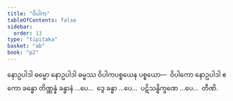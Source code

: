 ```yaml
---
title: "ဝိပါက"
tableOfContents: false
sidebar:
  order: 13
type: "tipitaka"
basket: "ab"
book: "p2"
---
```



<DynamicBreadcrumb />

<Division number="402" book="p2" e="ch" v="38" p="531">

<Paragraph number="3339" book="p2">
နောဥပါဒါ ဓမ္မော နောဥပါဒါ ဓမ္မဿ ဝိပါကပစ္စယေန ပစ္စယော—  ဝိပါကော နောဥပါဒါ ဧကော ခန္ဓော တိဏ္ဏန္နံ ခန္ဓာနံ …ပေ…  ဒွေ ခန္ဓာ …ပေ…  ပဋိသန္ဓိက္ခဏေ …ပေ…  တီဏိ.
</Paragraph>
</Division>